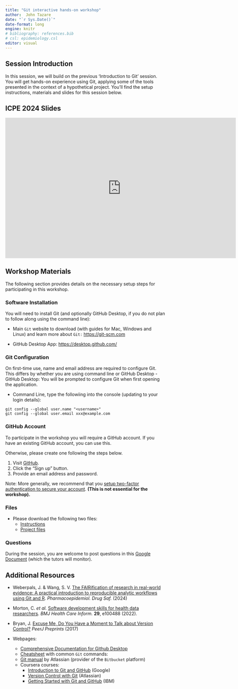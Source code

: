 ```yaml
---
title: "Git interactive hands-on workshop"
author:  John Tazare
date: "`r Sys.Date()`"
date-format: long
engine: knitr
# bibliography: references.bib
# csl: epidemiology.csl
editor: visual
---
```


## Session Introduction

In this session, we will build on the previous 'Introduction to Git' session. You will get hands-on experience using Git, applying some of the tools presented in the context of a hypothetical project. You’ll find the setup instructions, materials and slides for this session below.


## ICPE 2024 Slides

<iframe src="https://docs.google.com/presentation/d/1-P3m_fHSpxvS_X0Ju0-jU-HcDH0vbN-5/embed?start=false&loop=false&delayms=3000" frameborder="0" width="725" height="440.6641" allowfullscreen="true" mozallowfullscreen="true" webkitallowfullscreen="true"></iframe>

## Workshop Materials 

The following section provides details on the necessary setup steps for participating in this workshop.

### Software Installation 
You will need to install Git (and optionally GitHub Desktop, if you do not plan to follow along using the command line):

-   Main `Git` website to download (with guides for Mac, Windows and Linux) and learn more about `Git:` <https://git-scm.com>

-   GitHub Desktop App: <https://desktop.github.com/>

### Git Configuration

On first-time use, name and email address are required to configure Git. This differs by whether you are using command line or GitHub Desktop
-  GitHub Desktop: You will be prompted to configure Git when first opening the application. 

-  Command Line, type the followiing into the console (updating to your login details): 
```
git config --global user.name "<username>"
git config --global user.email xxx@example.com

```

### GitHub Account

To participate in the workshop you will require a GitHub account. If you have an existing GitHub account, you can use this.

Otherwise, please create one following the steps below.

1.  Visit [GitHub](https://github.com).
2.  Click the "Sign up" button.
3.  Provide an email address and password.

Note: More generally, we recommend that you [setup two-factor authentication to secure your account](https://docs.github.com/en/github/authenticating-to-github/securing-your-account-with-two-factor-authentication-2fa). **(This is not essential for the workshop).**

### Files 

-   Please download the following two files: 
    -   [Instructions](https://drive.google.com/file/d/14lGUbbt6pTvxAs_CihipR9T0olEExtmM/view?usp=sharing)
    -   [Project files](https://drive.google.com/file/d/1BeYgo_0jIcD8FoLEpdsfTvZ4vkjoJzx5/view?usp=share_link)

### Questions
During the session, you are welcome to post questions in this [Google Document](https://docs.google.com/document/d/1BT_AqfW0Emhs1VmHBTRnyuzXH57In9R_WTT1Zj0Irm4/edit?usp=sharing) (which the tutors will monitor).

## Additional Resources

-   Weberpals, J. & Wang, S. V. [The FAIRification of research in real-world evidence: A practical introduction to reproducible analytic workflows using Git and R](https://doi.org/10.1002/pds.5740). *Pharmacoepidemiol. Drug Saf.* (2024)

-   Morton, C. *et al.* [Software development skills for health data researchers](https://informatics.bmj.com/content/29/1/e100488). *BMJ Health Care Inform.* **29**, e100488 (2022).

-   Bryan, J. [Excuse Me, Do You Have a Moment to Talk about Version Control?](https://peerj.com/preprints/3159) *PeerJ Preprints* (2017)

-   Webpages:
    -   [Comprehensive Documentation for Github Desktop](https://docs.github.com/en/desktop/overview)
    -   [Cheatsheet](https://education.github.com/git-cheat-sheet-education.pdf) with common `Git` commands:
    -   [Git manual](https://www.atlassian.com/git) by Atlassian (provider of the `Bitbucket` platform)
    -   Coursera courses:
        -   [Introduction to Git and GitHub](https://www.coursera.org/learn/introduction-git-github) (Google)
        -   [Version Control with Git](https://www.coursera.org/learn/version-control-with-git) (Atlassian)
        -   [Getting Started with Git and GitHub](https://www.coursera.org/learn/getting-started-with-git-and-github) (IBM)
